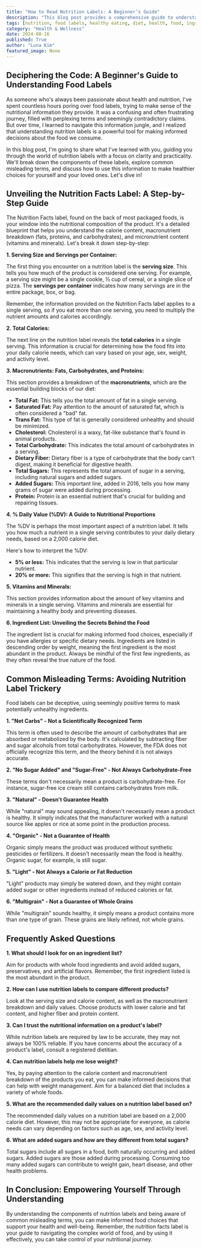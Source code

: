 ```yaml
---
title: "How to Read Nutrition Labels: A Beginner’s Guide"
description: "This blog post provides a comprehensive guide to understanding nutrition labels, breaking down the key components, explaining common misleading terms, and offering tips for making informed food choices."
tags: [nutrition, food labels, healthy eating, diet, health, food, ingredients, nutrition facts, calories, macros, microns, daily value, serving size]
category: "Health & Wellness"
date: 2024-08-16
published: True
author: "Luna Kim"
featured_image: None
---
```


## Deciphering the Code: A Beginner's Guide to Understanding Food Labels 

As someone who's always been passionate about health and nutrition, I've spent countless hours poring over food labels, trying to make sense of the nutritional information they provide. It was a confusing and often frustrating journey, filled with perplexing terms and seemingly contradictory claims. But over time, I learned to navigate this information jungle, and I realized that understanding nutrition labels is a powerful tool for making informed decisions about the food we consume.

In this blog post, I'm going to share what I've learned with you, guiding you through the world of nutrition labels with a focus on clarity and practicality. We'll break down the components of these labels, explore common misleading terms, and discuss how to use this information to make healthier choices for yourself and your loved ones. Let's dive in!

## Unveiling the Nutrition Facts Label: A Step-by-Step Guide

The Nutrition Facts label, found on the back of most packaged foods, is your window into the nutritional composition of the product. It's a detailed blueprint that helps you understand the calorie content, macronutrient breakdown (fats, proteins, and carbohydrates), and micronutrient content (vitamins and minerals). Let's break it down step-by-step:

**1. Serving Size and Servings per Container:**

The first thing you encounter on a nutrition label is the **serving size**. This tells you how much of the product is considered one serving. For example, a serving size might be a single cookie, ½ cup of cereal, or a single slice of pizza.  The **servings per container** indicates how many servings are in the entire package, box, or bag.  

Remember, the information provided on the Nutrition Facts label applies to a single serving, so if you eat more than one serving, you need to multiply the nutrient amounts and calories accordingly.

**2. Total Calories:**

The next line on the nutrition label reveals the **total calories** in a single serving. This information is crucial for determining how the food fits into your daily calorie needs, which can vary based on your age, sex, weight, and activity level.  

**3. Macronutrients: Fats, Carbohydrates, and Proteins:**

This section provides a breakdown of the **macronutrients**, which are the essential building blocks of our diet: 

* **Total Fat:** This tells you the total amount of fat in a single serving. 
* **Saturated Fat:**  Pay attention to the amount of saturated fat, which is often considered a "bad" fat. 
* **Trans Fat:**  This type of fat is generally considered unhealthy and should be minimized.
* **Cholesterol:**  Cholesterol is a waxy, fat-like substance that's found in animal products. 
* **Total Carbohydrate:**  This indicates the total amount of carbohydrates in a serving.
* **Dietary Fiber:**  Dietary fiber is a type of carbohydrate that the body can't digest, making it beneficial for digestive health.  
* **Total Sugars:**  This represents the total amount of sugar in a serving, including natural sugars and added sugars. 
* **Added Sugars:** This important line, added in 2016, tells you how many grams of sugar were added during processing.
* **Protein:** Protein is an essential nutrient that's crucial for building and repairing tissues.

**4.  % Daily Value (%DV): A Guide to Nutritional Proportions**

The %DV is perhaps the most important aspect of a nutrition label. It tells you how much a nutrient in a single serving contributes to your daily dietary needs, based on a 2,000 calorie diet. 

Here's how to interpret the %DV:

* **5% or less:**  This indicates that the serving is low in that particular nutrient.
* **20% or more:**  This signifies that the serving is high in that nutrient.

**5.  Vitamins and Minerals:**

This section provides information about the amount of key vitamins and minerals in a single serving. Vitamins and minerals are essential for maintaining a healthy body and preventing diseases.

**6.  Ingredient List: Unveiling the Secrets Behind the Food**

The ingredient list is crucial for making informed food choices, especially if you have allergies or specific dietary needs. Ingredients are listed in descending order by weight, meaning the first ingredient is the most abundant in the product. Always be mindful of the first few ingredients, as they often reveal the true nature of the food.

## Common Misleading Terms: Avoiding Nutrition Label Trickery

Food labels can be deceptive, using seemingly positive terms to mask potentially unhealthy ingredients. 

**1. "Net Carbs" - Not a Scientifically Recognized Term**

This term is often used to describe the amount of carbohydrates that are absorbed or metabolized by the body. It's calculated by subtracting fiber and sugar alcohols from total carbohydrates. However, the FDA does not officially recognize this term, and the theory behind it is not always accurate.

**2. "No Sugar Added" and "Sugar-Free" - Not Always Carbohydrate-Free**

These terms don't necessarily mean a product is carbohydrate-free. For instance, sugar-free ice cream still contains carbohydrates from milk.

**3. "Natural" - Doesn't Guarantee Health**

While "natural" may sound appealing, it doesn't necessarily mean a product is healthy. It simply indicates that the manufacturer worked with a natural source like apples or rice at some point in the production process.

**4. "Organic" - Not a Guarantee of Health**

Organic simply means the product was produced without synthetic pesticides or fertilizers. It doesn't necessarily mean the food is healthy. Organic sugar, for example, is still sugar.

**5. "Light" - Not Always a Calorie or Fat Reduction**

"Light" products may simply be watered down, and they might contain added sugar or other ingredients instead of reduced calories or fat.

**6. "Multigrain" - Not a Guarantee of Whole Grains**

While "multigrain" sounds healthy, it simply means a product contains more than one type of grain. These grains are likely refined, not whole grains.

## Frequently Asked Questions

**1. What should I look for on an ingredient list?**

Aim for products with whole food ingredients and avoid added sugars, preservatives, and artificial flavors. Remember, the first ingredient listed is the most abundant in the product.

**2. How can I use nutrition labels to compare different products?**

Look at the serving size and calorie content, as well as the macronutrient breakdown and daily values. Choose products with lower calorie and fat content, and higher fiber and protein content.

**3. Can I trust the nutritional information on a product's label?**

While nutrition labels are required by law to be accurate, they may not always be 100% reliable. If you have concerns about the accuracy of a product's label, consult a registered dietitian.

**4. Can nutrition labels help me lose weight?**

Yes, by paying attention to the calorie content and macronutrient breakdown of the products you eat, you can make informed decisions that can help with weight management. Aim for a balanced diet that includes a variety of whole foods.

**5.  What are the recommended daily values on a nutrition label based on?**

The recommended daily values on a nutrition label are based on a 2,000 calorie diet. However, this may not be appropriate for everyone, as calorie needs can vary depending on factors such as age, sex, and activity level.

**6. What are added sugars and how are they different from total sugars?**

Total sugars include all sugars in a food, both naturally occurring and added sugars. Added sugars are those added during processing. Consuming too many added sugars can contribute to weight gain, heart disease, and other health problems.

## In Conclusion: Empowering Yourself Through Understanding

By understanding the components of nutrition labels and being aware of common misleading terms, you can make informed food choices that support your health and well-being. Remember, the nutrition facts label is your guide to navigating the complex world of food, and by using it effectively, you can take control of your nutritional journey.
